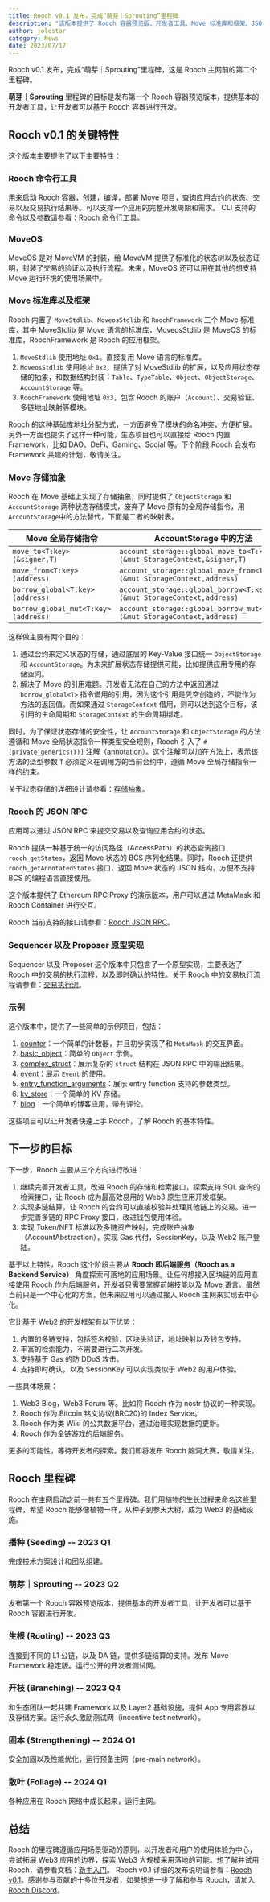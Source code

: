 ```yaml
---
title: Rooch v0.1 发布，完成“萌芽｜Sprouting”里程碑
description: "该版本提供了 Rooch 容器预览版、开发者工具、Move 标准库和框架、JSON RPC 等关键特性。下一步计划完善开发者工具、实现多链结算、Token/NFT 标准以及多链资产映射。探索更多的应用场景，致力于成为 Web3 基础设施"
author: jolestar
category: News
date: 2023/07/17
---
```



<PostHeader />

Rooch v0.1 发布，完成“萌芽｜Sprouting”里程碑，这是 Rooch 主网前的第二个里程碑。

**萌芽｜Sprouting** 里程碑的目标是发布第一个 Rooch 容器预览版本，提供基本的开发者工具，让开发者可以基于 Rooch 容器进行开发。

## Rooch v0.1 的关键特性

这个版本主要提供了以下主要特性：

### Rooch 命令行工具

用来启动 Rooch 容器，创建，编译，部署 Move 项目，查询应用合约的状态、交易以及交易执行结果等。可以支撑一个应用的完整开发周期和需求。
CLI 支持的命令以及参数请参看：[Rooch 命令行工具](/docs/developer/rooch-cli)。

### MoveOS

MoveOS 是对 MoveVM 的封装，给 MoveVM 提供了标准化的状态树以及状态证明，封装了交易的验证以及执行流程。未来，MoveOS 还可以用在其他的想支持 Move 运行环境的使用场景中。

### Move 标准库以及框架

Rooch 内置了 `MoveStdlib`、`MoveosStdlib` 和 `RoochFramework` 三个 Move 标准库，其中 MoveStdlib 是 Move 语言的标准库，MoveosStdlib 是 MoveOS 的标准库，RoochFramework 是 Rooch 的应用框架。

1. `MoveStdlib` 使用地址 `0x1`。直接复用 Move 语言的标准库。
2. `MoveosStdlib` 使用地址 `0x2`，提供了对 MoveStdlib 的扩展，以及应用状态存储的抽象，和数据结构封装：`Table`、`TypeTable`、`Object`、`ObjectStorage`、`AccountStorage` 等。
3. `RoochFramework` 使用地址 `0x3`，包含 Rooch 的账户（`Account`）、交易验证、多链地址映射等模块。

Rooch 的这种基础库地址分配方式，一方面避免了模块的命名冲突，方便扩展。另外一方面也提供了这样一种可能，生态项目也可以直接给 Rooch 内置 Framework，比如 DAO、DeFi、Gaming、Social 等。下个阶段 Rooch 会发布 Framework 共建的计划，敬请关注。

### Move 存储抽象

Rooch 在 Move 基础上实现了存储抽象，同时提供了 `ObjectStorage` 和 `AccountStorage` 两种状态存储模式，废弃了 Move 原有的全局存储指令，用 `AccountStorage`中的方法替代，下面是二者的映射表。

| Move 全局存储指令 | AccountStorage 中的方法 |
| ----------------- | ----------------------- |
| `move_to<T:key>(&signer,T)` | `account_storage::global_move_to<T:key>(&mut StorageContext,&signer,T)` |
| `move_from<T:key>(address)` | `account_storage::global_move_from<T:key>(&mut StorageContext,address)` |
| `borrow_global<T:key>(address)` | `account_storage::global_borrow<T:key>(&mut StorageContext,address)` |
| `borrow_global_mut<T:key>(address)` | `account_storage::global_borrow_mut<T:key>(&mut StorageContext,address)` |

这样做主要有两个目的：

1. 通过合约来定义状态的存储，通过底层的 Key-Value 接口统一 `ObjectStorage` 和 `AccountStorage`。为未来扩展状态存储提供可能，比如提供应用专用的存储空间。  
2. 解决了 Move 的引用难题。开发者无法在自己的方法中返回通过 `borrow_global<T>` 指令借用的引用，因为这个引用是凭空创造的，不能作为方法的返回值。而如果通过 `StorageContext` 借用，则可以达到这个目标，该引用的生命周期和 `StorageContext` 的生命周期绑定。

同时，为了保证状态存储的安全性，让 `AccountStorage` 和 `ObjectStorage` 的方法遵循和 Move 全局状态指令一样类型安全规则，Rooch 引入了 `#[private_generics(T)]` 注解（annotation）。这个注解可以加在方法上，表示该方法的泛型参数 `T` 必须定义在调用方的当前合约中，遵循 Move 全局存储指令一样的约束。

关于状态存储的详细设计请参看：[存储抽象](/docs/tech-highlights/storage_abstraction)。

### Rooch 的 JSON RPC

应用可以通过 JSON RPC 来提交交易以及查询应用合约的状态。

Rooch 提供一种基于统一的访问路径（AccessPath）的状态查询接口 `rooch_getStates`，返回 Move 状态的 BCS 序列化结果。同时，Rooch 还提供 `rooch_getAnnotatedStates` 接口，返回 Move 状态的 JSON 结构，方便不支持 BCS 的编程语言直接使用。

这个版本提供了 Ethereum RPC Proxy 的演示版本，用户可以通过 MetaMask 和 Rooch Container 进行交互。

Rooch 当前支持的接口请参看：[Rooch JSON RPC](/docs/reference/rpc)。

### Sequencer 以及 Proposer 原型实现 

Sequencer 以及 Proposer 这个版本中只包含了一个原型实现，主要表达了 Rooch 中的交易的执行流程，以及即时确认的特性。关于 Rooch 中的交易执行流程请参看：[交易执行流](/docs/tech-highlights/transaction_flow)。

### 示例

这个版本中，提供了一些简单的示例项目，包括：

1. [counter](https://github.com/rooch-network/rooch/tree/main/examples/counter)：一个简单的计数器，并且初步实现了和 `MetaMask` 的交互界面。
2. [basic_object](https://github.com/rooch-network/rooch/tree/main/examples/basic_object)：简单的 `Object` 示例。
3. [complex_struct](https://github.com/rooch-network/rooch/tree/main/examples/complex_struct)：展示复杂的 `struct` 结构在 JSON RPC 中的输出结果。
4. [event](https://github.com/rooch-network/rooch/tree/main/examples/event)：展示 `Event` 的使用。
5. [entry_function_arguments](https://github.com/rooch-network/rooch/tree/main/examples/entry_function_arguments)：展示 entry function 支持的参数类型。
6. [kv_store](https://github.com/rooch-network/rooch/tree/main/examples/kv_store)：一个简单的 KV 存储。
7. [blog](https://github.com/rooch-network/rooch/tree/main/examples/blog)：一个简单的博客应用，带有评论。

这些项目可以让开发者快速上手 Rooch，了解 Rooch 的基本特性。

## 下一步的目标

下一步，Rooch 主要从三个方向进行改进：

1. 继续完善开发者工具，改进 Rooch 的存储和检索接口，探索支持 SQL 查询的检索接口，让 Rooch 成为最高效易用的 Web3 原生应用开发框架。
2. 实现多链结算，让 Rooch 的合约可以直接校验并处理其他链上的交易。进一步完善多链的 RPC Proxy 接口，改进钱包使用体验。
3. 实现 Token/NFT 标准以及多链资产映射，完成账户抽象（AccountAbstraction），实现 Gas 代付，SessionKey，以及 Web2 账户登陆。

基于以上特性，Rooch 这个阶段主要从 **Rooch 即后端服务（Rooch as a Backend Service）** 角度探索可落地的应用场景。让任何想接入区块链的应用直接使用 Rooch 作为后端服务，开发者只需要掌握前端技能以及 Move 语言。虽然当前只是一个中心化的方案，但未来应用可以通过接入 Rooch 主网来实现去中心化。

它比基于 Web2 的开发框架有以下优势：

1. 内置的多链支持，包括签名校验，区块头验证，地址映射以及钱包支持。
2. 丰富的检索能力，不需要进行二次开发。
3. 支持基于 Gas 的防 DDoS 攻击。
4. 支持即时确认，以及 SessionKey 可以实现类似于 Web2 的用户体验。

一些具体场景：

1. Web3 Blog，Web3 Forum 等。比如将 Rooch 作为 nostr 协议的一种实现。
2. Rooch 作为 Bitcoin 铭文协议(BRC20)的 Index Service。
3. Rooch 作为类 Wiki 的公共数据平台，通过治理实现数据的更新。
4. Rooch 作为全链游戏的后端服务。

更多的可能性，等待开发者的探索。我们即将发布 Rooch 脑洞大赛，敬请关注。

## Rooch 里程碑

Rooch 在主网启动之前一共有五个里程碑。我们用植物的生长过程来命名这些里程碑，希望 Rooch 能够像植物一样，从种子到参天大树，成为 Web3 的基础设施。

### 播种 (Seeding) -- 2023 Q1

完成技术方案设计和团队组建。

### 萌芽｜Sprouting -- 2023 Q2

发布第一个 Rooch 容器预览版本，提供基本的开发者工具，让开发者可以基于 Rooch 容器进行开发。

### 生根 (Rooting) -- 2023 Q3

连接到不同的 L1 公链，以及 DA 链，提供多链结算的支持。发布 Move Framework 稳定版。运行公开的开发者测试网。

### 开枝 (Branching) -- 2023 Q4

和生态团队一起共建 Framework 以及 Layer2 基础设施，提供 App 专用容器以及存储方案。运行永久激励测试网（incentive test network）。

### 固本 (Strengthening) -- 2024 Q1

安全加固以及性能优化，运行预备主网（pre-main network）。

### 散叶 (Foliage) -- 2024 Q1

各种应用在 Rooch 网络中成长起来，运行主网。

## 总结

Rooch 的里程碑遵循应用场景驱动的原则，以开发者和用户的使用体验为中心，尝试拓展 Web3 应用的边界，探索 Web3 大规模采用落地的可能。想了解并试用 Rooch，请参看文档：[新手入门](/docs/getting-started)。
Rooch v0.1 详细的发布说明请参看：[Rooch v0.1](https://github.com/rooch-network/rooch/releases/tag/v0.1)。感谢参与贡献的十多位开发者，如果想进一步了解和参与 Rooch，请加入 [Rooch Discord](https://discord.gg/rooch)。
